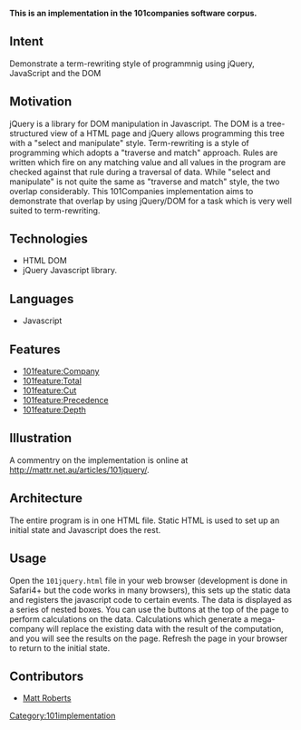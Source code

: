 <nowiki></nowiki>

'''This is an implementation in the 101companies software corpus.''' 

== Intent ==

Demonstrate a term-rewriting style of programmnig using jQuery, JavaScript and the DOM

== Motivation ==

jQuery is a library for DOM manipulation in Javascript. The DOM is a tree-structured view of a HTML page and jQuery allows programming this tree with a "select and manipulate" style. Term-rewriting is a style of programming which adopts a "traverse and match" approach. Rules are written which fire on any matching value and all values in the program are checked against that rule during a traversal of data. While "select and manipulate" is not quite the same as "traverse and match" style, the two overlap considerably.  This 101Companies implementation aims to demonstrate that overlap by using jQuery/DOM for a task which is very well suited to term-rewriting.

== Technologies ==

* HTML DOM
* jQuery Javascript library.

== Languages ==

* Javascript

== Features ==


* [[101feature:Company]]
* [[101feature:Total]]
* [[101feature:Cut]]
* [[101feature:Precedence]]
* [[101feature:Depth]]

== Illustration ==

A commentry on the implementation is online at [[http://mattr.net.au/articles/101jquery/]].

== Architecture ==

The entire program is in one HTML file.  Static HTML is used to set up an initial state and Javascript does the rest.

== Usage ==

Open the <tt>101jquery.html</tt> file in your web browser (development is done in Safari4+ but the code works in many browsers), this sets up the static data and registers the javascript code to certain events.  The data is displayed as a series of nested boxes.  You can use the buttons at the top of the page to perform calculations on the data.  Calculations which generate a mega-company will replace the existing data with the result of the computation, and you will see the results on the page.  Refresh the page in your browser to return to the initial state.

== Contributors ==

* [[http://mattr.net.au | Matt Roberts ]]

[[Category:101implementation]]
